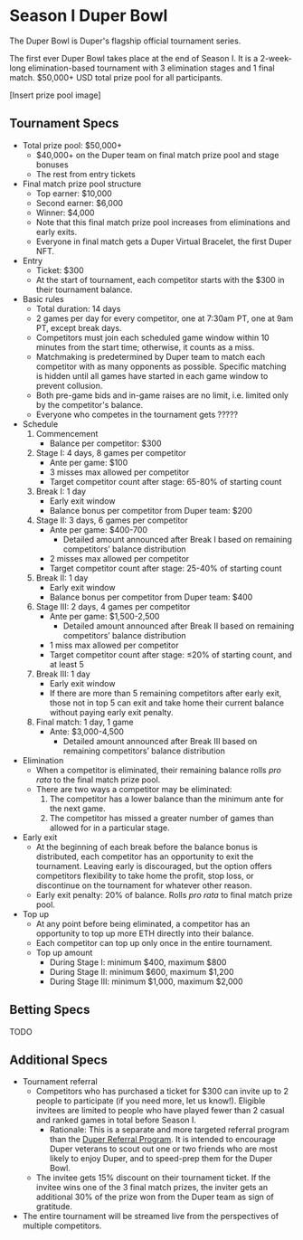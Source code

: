 # Season I Duper Bowl

The Duper Bowl is Duper's flagship official tournament series.

The first ever Duper Bowl takes place at the end of Season I. It is a 2-week-long elimination-based tournament with 3 elimination stages and 1 final match. \$50,000+ USD total prize pool for all participants.

[Insert prize pool image]

## Tournament Specs

- Total prize pool: \$50,000+
  - \$40,000+ on the Duper team on final match prize pool and stage bonuses
  - The rest from entry tickets
- Final match prize pool structure
  - Top earner: \$10,000
  - Second earner: \$6,000
  - Winner: \$4,000
  - Note that this final match prize pool increases from eliminations and early exits.
  - Everyone in final match gets a Duper Virtual Bracelet, the first Duper NFT.
- Entry
  - Ticket: \$300
  - At the start of tournament, each competitor starts with the \$300 in their tournament balance.
- Basic rules
  - Total duration: 14 days
  - 2 games per day for every competitor, one at 7:30am PT, one at 9am PT, except break days.
  - Competitors must join each scheduled game window within 10 minutes from the start time; otherwise, it counts as a miss.
  - Matchmaking is predetermined by Duper team to match each competitor with as many opponents as possible. Specific matching is hidden until all games have started in each game window to prevent collusion.
  - Both pre-game bids and in-game raises are no limit, i.e. limited only by the competitor's balance.
  - Everyone who competes in the tournament gets ?????
- Schedule
  1. Commencement
     - Balance per competitor: $300
  2. Stage I: 4 days, 8 games per competitor
     - Ante per game: $100
     - 3 misses max allowed per competitor
     - Target competitor count after stage: 65-80% of starting count
  3. Break I: 1 day
     - Early exit window
     - Balance bonus per competitor from Duper team: $200
  4. Stage II: 3 days, 6 games per competitor
     - Ante per game: $400-700
       - Detailed amount announced after Break I based on remaining competitors’ balance distribution
     - 2 misses max allowed per competitor
     - Target competitor count after stage: 25-40% of starting count
  5. Break II: 1 day
     - Early exit window
     - Balance bonus per competitor from Duper team: $400
  6. Stage III: 2 days, 4 games per competitor
     - Ante per game: $1,500-2,500
       - Detailed amount announced after Break II based on remaining competitors’ balance distribution
     - 1 miss max allowed per competitor
     - Target competitor count after stage: ≤20% of starting count, and at least 5
  7. Break III: 1 day
     - Early exit window
     - If there are more than 5 remaining competitors after early exit, those not in top 5 can exit and take home their current balance without paying early exit penalty.
  8. Final match: 1 day, 1 game
     - Ante: $3,000-4,500
       - Detailed amount announced after Break III based on remaining competitors’ balance distribution
- Elimination
  - When a competitor is eliminated, their remaining balance rolls _pro rata_ to the final match prize pool.
  - There are two ways a competitor may be eliminated:
    1. The competitor has a lower balance than the minimum ante for the next game.
    2. The competitor has missed a greater number of games than allowed for in a particular stage.
- Early exit
  - At the beginning of each break before the balance bonus is distributed, each competitor has an opportunity to exit the tournament. Leaving early is discouraged, but the option offers competitors flexibility to take home the profit, stop loss, or discontinue on the tournament for whatever other reason.
  - Early exit penalty: 20% of balance. Rolls _pro rata_ to final match prize pool.
- Top up
  - At any point before being eliminated, a competitor has an opportunity to top up more ETH directly into their balance.
  - Each competitor can top up only once in the entire tournament.
  - Top up amount
    - During Stage I: minimum \$400, maximum \$800
    - During Stage II: minimum \$600, maximum \$1,200
    - During Stage III: minimum \$1,000, maximum \$2,000

## Betting Specs

TODO

## Additional Specs

- Tournament referral
  - Competitors who has purchased a ticket for \$300 can invite up to 2 people to participate (if you need more, let us know!). Eligible invitees are limited to people who have played fewer than 2 casual and ranked games in total before Season I.
    - Rationale: This is a separate and more targeted referral program than the [Duper Referral Program](../referral). It is intended to encourage Duper veterans to scout out one or two friends who are most likely to enjoy Duper, and to speed-prep them for the Duper Bowl.
  - The invitee gets 15\% discount on their tournament ticket. If the invitee wins one of the 3 final match prizes, the inviter gets an additional 30% of the prize won from the Duper team as sign of gratitude.
- The entire tournament will be streamed live from the perspectives of multiple competitors.
